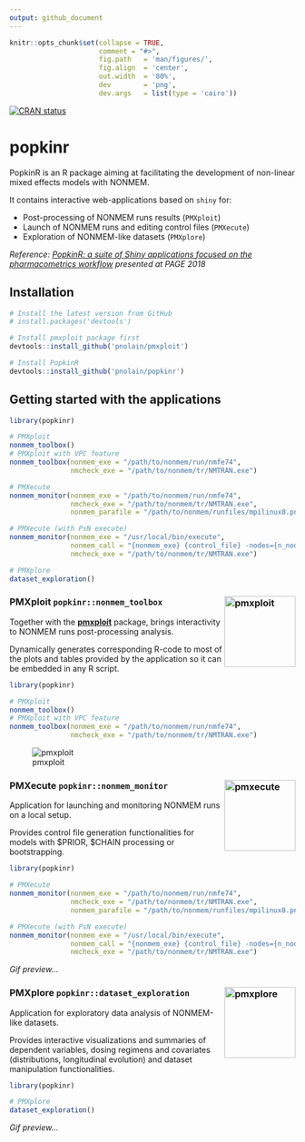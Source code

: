 ```yaml
---
output: github_document
---
```


<!-- README.md is generated from README.Rmd. Please edit that file -->

```r
knitr::opts_chunk$set(collapse = TRUE,
                      comment = "#>",
                      fig.path   = 'man/figures/',
                      fig.align  = 'center',
                      out.width  = '80%', 
                      dev        = 'png',
                      dev.args   = list(type = 'cairo'))
```

[![CRAN status](https://www.r-pkg.org/badges/version/popkinr)](https://cran.r-project.org/package=popkinr)

# popkinr

PopkinR is an R package aiming at facilitating the development of non-linear mixed effects models with NONMEM.

It contains interactive web-applications based on `shiny` for:

* Post-processing of NONMEM runs results (`PMXploit`)
* Launch of NONMEM runs and editing control files (`PMXecute`)
* Exploration of NONMEM-like datasets (`PMXplore`)

*Reference: [PopkinR: a suite of Shiny applications focused on the pharmacometrics workflow](https://www.page-meeting.org/pdf_assets/7336-PAGE%20Poster%20PopkinR%20-%20Final%20version.pdf) presented at PAGE 2018*

## Installation

``` r
# Install the latest version from GitHub
# install.packages('devtools')

# Install pmxploit package first
devtools::install_github('pnolain/pmxploit')

# Install PopkinR
devtools::install_github('pnolain/popkinr')
```

## Getting started with the applications

```r
library(popkinr)

# PMXploit
nonmem_toolbox()
# PMXploit with VPC feature
nonmem_toolbox(nonmem_exe = "/path/to/nonmem/run/nmfe74",
               nmcheck_exe = "/path/to/nonmem/tr/NMTRAN.exe")

# PMXecute
nonmem_monitor(nonmem_exe = "/path/to/nonmem/run/nmfe74",
               nmcheck_exe = "/path/to/nonmem/tr/NMTRAN.exe",
               nonmem_parafile = "/path/to/nonmem/runfiles/mpilinux8.pnm")

# PMXecute (with PsN execute)
nonmem_monitor(nonmem_exe = "/usr/local/bin/execute",
               nonmem_call = "{nonmem_exe} {control_file} -nodes={n_nodes}",
               nmcheck_exe = "/path/to/nonmem/tr/NMTRAN.exe")

# PMXplore
dataset_exploration()
```

### PMXploit `popkinr::nonmem_toolbox` <img id="logo" src="pkgdown/pmxploit.svg" alt="pmxploit" width="125px" align="right" />

Together with the [**pmxploit**](https://github.com/pnolain/pmxploit) package, brings interactivity to NONMEM runs post-processing analysis.

Dynamically generates corresponding R-code to most of the plots and tables provided by the application so it can be embedded in any R script.

```r
library(popkinr)

# PMXploit
nonmem_toolbox()
# PMXploit with VPC feature
nonmem_toolbox(nonmem_exe = "/path/to/nonmem/run/nmfe74",
               nmcheck_exe = "/path/to/nonmem/tr/NMTRAN.exe")
```

![pmxploit](pkgdown/pmxploit.gif)


### PMXecute `popkinr::nonmem_monitor` <img id="logo" src="pkgdown/pmxecute.svg" alt="pmxecute" width="125px" align="right" />

Application for launching and monitoring NONMEM runs on a local setup.

Provides control file generation functionalities for models with $PRIOR, $CHAIN processing or bootstrapping.

```r
library(popkinr)

# PMXecute
nonmem_monitor(nonmem_exe = "/path/to/nonmem/run/nmfe74",
               nmcheck_exe = "/path/to/nonmem/tr/NMTRAN.exe",
               nonmem_parafile = "/path/to/nonmem/runfiles/mpilinux8.pnm")

# PMXecute (with PsN execute)
nonmem_monitor(nonmem_exe = "/usr/local/bin/execute",
               nonmem_call = "{nonmem_exe} {control_file} -nodes={n_nodes}",
               nmcheck_exe = "/path/to/nonmem/tr/NMTRAN.exe")
```

*Gif preview...*

### PMXplore `popkinr::dataset_exploration` <img id="logo" src="pkgdown/pmxplore.svg" alt="pmxplore" width="125px" align="right" />

Application for exploratory data analysis of NONMEM-like datasets.

Provides interactive visualizations and summaries of dependent variables, dosing regimens and covariates (distributions, longitudinal evolution) and dataset manipulation functionalities.

```r
library(popkinr)

# PMXplore
dataset_exploration()
```

*Gif preview...*

